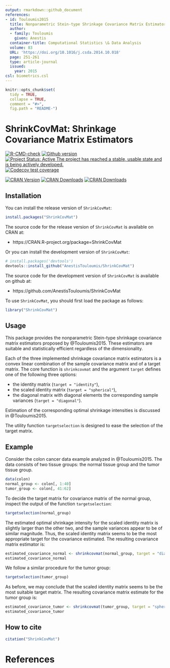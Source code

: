 ```yaml
---
output: rmarkdown::github_document
references:
- id: Touloumis2015
  title: Nonparametric Stein-type Shrinkage Covariance Matrix Estimators in High-Dimensional Settings
  author:
  - family: Touloumis
    given: Anestis
  container-title: Computational Statistics \& Data Analysis
  volume: 83
  URL: 'https://doi.org/10.1016/j.csda.2014.10.018'
  page: 251-261
  type: article-journal
  issued:
    year: 2015
csl: biometrics.csl    
---
```



<!-- README.md is generated from README.Rmd. Please edit that file -->

```r
knitr::opts_chunk$set(
  tidy = TRUE,
  collapse = TRUE,
  comment = "#>",
  fig.path = "README-")
```

# ShrinkCovMat: Shrinkage Covariance Matrix Estimators

[![R-CMD-check](https://github.com/AnestisTouloumis/ShrinkCovMat/workflows/R-CMD-check/badge.svg)](https://github.com/AnestisTouloumis/ShrinkCovMat/actions)
[![Github version](`r paste0("https://img.shields.io/badge/GitHub%20-", as.vector(read.dcf('DESCRIPTION')[, 'Version']),"-green.svg")`)]("commits/master")
[![Project Status: Active The project has reached a stable, usable state and is being actively developed.](http://www.repostatus.org/badges/latest/active.svg)](http://www.repostatus.org/#active) 
[![Codecov test coverage](https://codecov.io/gh/AnestisTouloumis/ShrinkCovMat/branch/master/graph/badge.svg?token=qBztxEiCLU)](https://codecov.io/gh/AnestisTouloumis/ShrinkCovMat)

[![CRAN Version](https://www.r-pkg.org/badges/version/ShrinkCovMat?color=blue)](https://CRAN.R-project.org/package=ShrinkCovMat)
[![CRAN Downloads](https://cranlogs.r-pkg.org/badges/grand-total/ShrinkCovMat?color=blue)](https://cranlogs.r-pkg.org/badges/grand-total/ShrinkCovMat)
[![CRAN Downloads](https://cranlogs.r-pkg.org/badges/ShrinkCovMat)](https://CRAN.R-project.org/package=ShrinkCovMat)


## Installation

You can install the release version of `ShrinkCovMat`:

```r
install.packages("ShrinkCovMat")
```

The source code for the release version of `ShrinkCovMat` is available on CRAN at:

- https://CRAN.R-project.org/package=ShrinkCovMat

Or you can install the development version of `ShrinkCovMat`:

```r
# install.packages('devtools')
devtools::install_github("AnestisTouloumis/ShrinkCovMat")
```

The source code for the development version of `ShrinkCovMat` is available on github at:

- https://github.com/AnestisTouloumis/ShrinkCovMat

To use `ShrinkCovMat`, you should first load the package as follows:

```r
library("ShrinkCovMat")
```

## Usage

This package provides the nonparametric Stein-type shrinkage covariance matrix estimators proposed by @Touloumis2015. These estimators are suitable and statistically efficient regardless of the dimensionality.

Each of the three implemented shrinkage covariance matrix estimators is a convex linear combination of the sample covariance matrix and of a target matrix. The core function is `shrinkcovmat` and the argument `target` defines one of the following three options: 

- the identity matrix (`target = "identity"`),
- the scaled identity matrix (`target = "spherical"`),
- the diagonal matrix with diagonal elements the corresponding sample variances (`target = "diagonal"`).

Estimation of the corresponding optimal shrinkage intensities is discussed in @Touloumis2015.

The utility function `targetselection` is designed to ease the selection of the target matrix.

## Example
Consider the colon cancer data example analyzed in @Touloumis2015. The data consists of two tissue groups: the normal tissue group and the tumor tissue group.
```r
data(colon)
normal_group <- colon[, 1:40]
tumor_group <- colon[, 41:62]
```
To decide the target matrix for covariance matrix of the normal group, inspect the output of the function `targetselection`:
```r
targetselection(normal_group)
```
The estimated optimal shrinkage intensity for the scaled identity matrix is slightly larger than the other two, and the sample variances appear to be of similar magnitude. Thus, the scaled identity matrix seems to be the most appropriate target for the covariance estimated. The resulting covariance matrix estimator is:
```r
estimated_covariance_normal <- shrinkcovmat(normal_group, target = "diagonal")
estimated_covariance_normal
```
We follow a similar procedure for the tumor group: 
```r
targetselection(tumor_group)
```
As before, we may conclude that the scaled identity matrix seems to be the most suitable target matrix. The resulting covariance matrix estimate for the tumor group is:
```r
estimated_covariance_tumor <- shrinkcovmat(tumor_group, target = "spherical")
estimated_covariance_tumor
```


## How to cite
```r
citation("ShrinkCovMat")
```

# References
